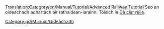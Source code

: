 [[Translation:Category/en/Manual/Tutorial/Advanced Railway Tutorial]]
Seo an oideachadh adhartach air rathaidean-iarainn. Tòisich le [[gd/Manual/Tutorial/Dà clàr rèile|Dà clàr rèile]].

[[Category:gd/Manual/Oideachadh]]